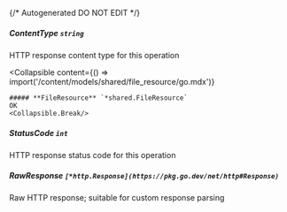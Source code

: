 {/* Autogenerated DO NOT EDIT  */}

##### **ContentType** `string`
HTTP response content type for this operation

<Collapsible
    content={() => import('/content/models/shared/file_resource/go.mdx')}
>
    ##### **FileResource** `*shared.FileResource`
    OK
    <Collapsible.Break/>
</Collapsible>

##### **StatusCode** `int`
HTTP response status code for this operation

##### **RawResponse** `[*http.Response](https://pkg.go.dev/net/http#Response)`
Raw HTTP response; suitable for custom response parsing

